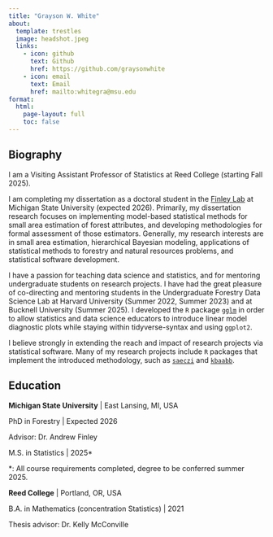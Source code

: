 ```yaml
---
title: "Grayson W. White"
about:
  template: trestles
  image: headshot.jpeg
  links:
    - icon: github
      text: Github
      href: https://github.com/graysonwhite
    - icon: email
      text: Email
      href: mailto:whitegra@msu.edu
format:
  html:
    page-layout: full
    toc: false
---
```


## Biography

I am a Visiting Assistant Professor of Statistics at Reed College (starting Fall 2025). 

I am completing my dissertation as a doctoral student in the [Finley Lab](https://www.finley-lab.com) at Michigan State University (expected 2026). Primarily, my dissertation research focuses on implementing model-based statistical methods for small area estimation of forest attributes, and developing methodologies for formal assessment of those estimators. Generally, my research interests are in small area estimation, hierarchical Bayesian modeling, applications of statistical methods to forestry and natural resources problems, and statistical software development. 

I have a passion for teaching data science and statistics, and for mentoring undergraduate students on research projects. I have had the great pleasure of co-directing and mentoring students in the Undergraduate Forestry Data Science Lab at Harvard University (Summer 2022, Summer 2023) and at Bucknell University (Summer 2025). I developed the `R` package [`gglm`](https://CRAN.R-project.org/package=gglm) in order to allow statistics and data science educators to introduce linear model diagnostic plots while staying within tidyverse-syntax and using `ggplot2`. 

I believe strongly in extending the reach and impact of research projects via statistical software. Many of my research projects include `R` packages that implement the introduced methodology, such as [`saeczi`](https://CRAN.R-project.org/package=saeczi) and [`kbaabb`](https://github.com/graysonwhite/kbaabb/). 

## Education

**Michigan State University** | East Lansing, MI, USA

PhD in Forestry | Expected 2026

Advisor: Dr. Andrew Finley

M.S. in Statistics | 2025*

*: All course requirements completed, degree to be conferred summer 2025.

**Reed College** | Portland, OR, USA

B.A. in Mathematics (concentration Statistics) | 2021

Thesis advisor: Dr. Kelly McConville

<!-- ## Experience -->
